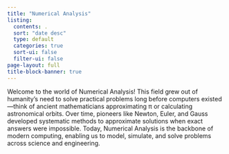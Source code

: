 ```yaml
---
title: "Numerical Analysis"
listing: 
  contents: .
  sort: "date desc"
  type: default
  categories: true
  sort-ui: false
  filter-ui: false
page-layout: full
title-block-banner: true
---
```


Welcome to the world of Numerical Analysis! This field grew out of humanity's need to solve practical problems long before computers existed---think of ancient mathematicians approximating π or calculating astronomical orbits. Over time, pioneers like Newton, Euler, and Gauss developed systematic methods to approximate solutions when exact answers were impossible. Today, Numerical Analysis is the backbone of modern computing, enabling us to model, simulate, and solve problems across science and engineering.
